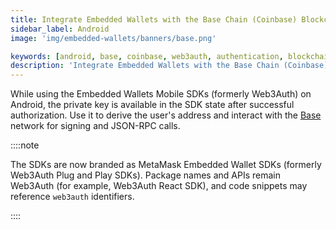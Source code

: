 ```yaml
---
title: Integrate Embedded Wallets with the Base Chain (Coinbase) Blockchain in Android
sidebar_label: Android
image: 'img/embedded-wallets/banners/base.png'

keywords: [android, base, coinbase, web3auth, authentication, blockchain]
description: 'Integrate Embedded Wallets with the Base Chain (Coinbase) Blockchain in Android'
---
```



<SEO
  title="Integrate Embedded Wallets with the Base Chain (Coinbase) Blockchain in Android"
  description="Integrate Embedded Wallets with the Base Chain (Coinbase) Blockchain in Android"
  image="https://docs.metamask.io/img/embedded-wallets/banners/base.png"
  slug="/embedded-wallets/connect-blockchain/evm/base/android"
/>

While using the Embedded Wallets Mobile SDKs (formerly Web3Auth) on Android, the private key is available in the SDK state after successful authorization. Use it to derive the user's address and interact with the [Base](https://base.org) network for signing and JSON-RPC calls.

::::note

The SDKs are now branded as MetaMask Embedded Wallet SDKs (formerly Web3Auth Plug and Play SDKs). Package names and APIs remain Web3Auth (for example, Web3Auth React SDK), and code snippets may reference `web3auth` identifiers.

::::

<EVMInteraction />

